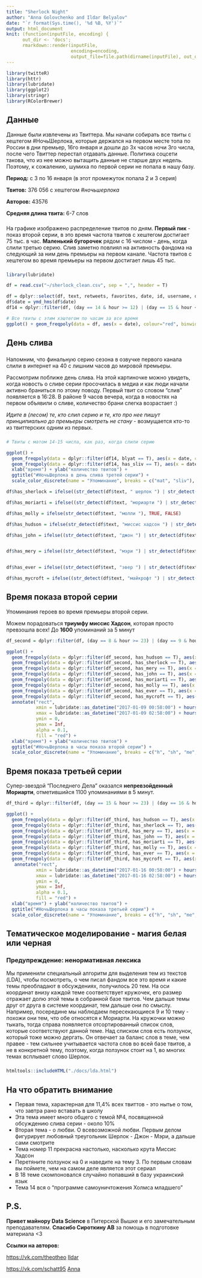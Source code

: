 ```yaml
---
title: "Sherlock Night"
author: "Anna Golovchenko and Ildar Belyalov"
date: "`r format(Sys.time(), '%d %B, %Y')`"
output: html_document
knit: (function(inputFile, encoding) {
      out_dir <- 'docs';
      rmarkdown::render(inputFile,
                        encoding=encoding,
                        output_file=file.path(dirname(inputFile), out_dir, 'index.html')) })
---
```


<style>
  .left {left:-100px; }
</style>

```r
library(twitteR)
library(httr)
library(lubridate)
library(ggplot2)
library(stringr)
library(RColorBrewer)

```


## Данные {.row}

Данные были извлечены из Твиттера. Мы начали собирать все твиты с хештегом #НочьШерлока, которые держался на первом месте топа по России в дни премьер, 16го января и дошли до 3х часов ночи 3го числа, после чего Твиттер перестал отдавать данные. Политика соцсети такова, что из нее можно вытащить данные не старше двух недель. Поэтому, к сожалению, шумиха по первой серии не попала в нашу базу.


**Период:** с 3 по 16 января (в этот промежуток попала 2 и 3 серия)

**Твитов:** 376 056 с хештегом *#ночьшерлока*

**Авторов:** 43576 

**Средняя длина твита:** 6-7 слов

### {.col-md-6}
На графике изображено распределение твитов по дням. **Первый пик** - показ второй серии, в это время частота твитов с хештегом достигает 75 тыс. в час. **Маленький бугорочек** рядом с 16 числом - день, когда слили третью серию. Слив заметно повлиял на активность фандома на следующий за ним день премьеры на первом канале. Частота твитов с хештегом во время премьеры на первом достигает лишь 45 тыс.

### {.col-md-6}
```r
library(lubridate)

df = read.csv("~/sherlock_clean.csv", sep = ",", header = T)

df = dplyr::select(df, text, retweets, favorites, date, id, username, day, hour, minute, has_image, has_sliv, blyat, textid)
df$date = ymd_hms(df$date)
df14 = dplyr::filter(df, (day == 14 & hour >= 12) | (day == 15 & hour <= 4))

# Все твиты с этим хэштегом по часам за все время
ggplot() + geom_freqpoly(data = df, aes(x = date), colour="red", binwidth = 3600) + xlab("дата") + ylab("количество твитов") + ggtitle("#НочьШерлока")

```


## День слива {.row}

### {.col-md-6}
Напомним, что финальную серию сезона в озвучке первого канала слили в интернет на 40 с лишним часов до мировой премьеры.

Рассмотрим поближе день слива. На этой картиночке можно увидеть, когда новость о сливе серии просочилась в медиа и как люди начали активно браниться по этому поводу. Первый твит со словом "слив" появляется в 16:28. В районе 9 часов вечера, когда в новостях на первом объявили о сливе, количество брани слегка возрастает :)

*Идите в (лесом) те, кто слил серию и те, кто про нее пишут принципиально до премьеры смотреть не стану*
  - возмущается кто-то из твиттерских одним из первых.

### {.col-md-6}
```r
# Твиты с матом 14-15 числа, как раз, когда слили серию

ggplot() +
  geom_freqpoly(data = dplyr::filter(df14, blyat == T), aes(x = date, colour = "mat"), binwidth = 500) +
  geom_freqpoly(data = dplyr::filter(df14, has_sliv == T), aes(x = date, colour = "sliv"), binwidth = 500) +
  xlab("время") + ylab("количество твитов") +
  ggtitle("#НочьШерлока в день слива третей серии") +
  scale_color_discrete(name = "Упоминание", breaks = c("mat", "sliv"), labels = c("Брань", "Слив"))


```

```r

df$has_sherlock = ifelse((str_detect(df$text, " шерлок ") | str_detect(df$text, " шерлоку ") | str_detect(df$text, " шерлока ")), TRUE, FALSE)

df$has_moriarti = ifelse((str_detect(df$text, "мориарти ") | str_detect(df$text, "джим ") | str_detect(df$text, "джиму ")), TRUE, FALSE)

df$has_molly = ifelse(str_detect(df$text, "молли "), TRUE, FALSE)

df$has_hudson = ifelse(str_detect(df$text, "миссис хадсон ") | str_detect(df$text, "хадсон "), TRUE, FALSE)

df$has_john = ifelse((str_detect(df$text, "джон ") | str_detect(df$text, "джону ") | str_detect(df$text, "джона ") | str_detect(df$text, "ватсон ") | str_detect(df$text, "ватсону ")), TRUE, FALSE)


df$has_mery = ifelse((str_detect(df$text, "мэри ") | str_detect(df$text, "мери ")), TRUE, FALSE)


df$has_ever = ifelse((str_detect(df$text, "эвер ") | str_detect(df$text, "эвэр ")), TRUE, FALSE)

df$has_mycroft = ifelse((str_detect(df$text, "майкрофт ") | str_detect(df$text, "майкрофта ") | str_detect(df$text, "майкрофту ")), TRUE, FALSE)

```

## Время показа второй серии

Упоминания героев во время премьеры второй серии.

Можем порадоваться **триумфу миссис Хадсон**, которая просто превзошла всех! До **1600** упоминаний за 5 минут

```r

df_second = dplyr::filter(df, (day == 8 & hour >= 23) | (day == 9 & hour <= 2))

ggplot() +
  geom_freqpoly(data = dplyr::filter(df_second, has_hudson == T), aes(x = date, colour = "h"), binwidth = 300) +
  geom_freqpoly(data = dplyr::filter(df_second, has_sherlock == T), aes(x = date, colour = "sh"), binwidth = 300) +
  geom_freqpoly(data = dplyr::filter(df_second, has_mery == T), aes(x = date, colour = "me"), binwidth = 300) +
  geom_freqpoly(data = dplyr::filter(df_second, has_john == T), aes(x = date, colour = "j"), binwidth = 300) +
  geom_freqpoly(data = dplyr::filter(df_second, has_moriarti == T), aes(x = date, colour = "mo"), binwidth = 300) +
  geom_freqpoly(data = dplyr::filter(df_second, has_molly == T), aes(x = date, colour = "mol"), binwidth = 300) +
  geom_freqpoly(data = dplyr::filter(df_second, has_ever == T), aes(x = date, colour = "e"), binwidth = 300) +
  geom_freqpoly(data = dplyr::filter(df_second, has_mycroft == T), aes(x = date, colour = "my"), binwidth = 300) +
  annotate("rect",
           xmin = lubridate::as_datetime("2017-01-09 00:58:00") + hours(2),
           xmax = lubridate::as_datetime("2017-01-09 02:58:00") + hours(2),
           ymin = 0,
           ymax = Inf,
           alpha = 0.1,
           fill = "red") +
  xlab("время") + ylab("количество твитов") +
  ggtitle("#НочьШерлока в часы показа второй серии") +
  scale_color_discrete(name = "Упоминание", breaks = c("h", "sh", "me", "j", "mo", "mol", "e", "my"), labels = c("Хадсон", "Шерлок", "Мэри", "Джон", "Мориарти", "Молли","Эвер", "Майкрофт"))

```


## Время показа третьей серии

Супер-звездой "Последнего Дела" оказался **непревзойденный Мориарти**, отметившийся 1100 упоминаниями в 5 минут.


```r

df_third = dplyr::filter(df, (day == 15 & hour >= 23) | (day == 16 & hour <= 2))

ggplot() +
  geom_freqpoly(data = dplyr::filter(df_third, has_hudson == T), aes(x = date, colour = "h"), binwidth = 300) +
  geom_freqpoly(data = dplyr::filter(df_third, has_sherlock == T), aes(x = date, colour = "sh"), binwidth = 300) +
  geom_freqpoly(data = dplyr::filter(df_third, has_mery == T), aes(x = date, colour = "me"), binwidth = 300) +
  geom_freqpoly(data = dplyr::filter(df_third, has_john == T), aes(x = date, colour = "j"), binwidth = 300) +
  geom_freqpoly(data = dplyr::filter(df_third, has_moriarti == T), aes(x = date, colour = "mo"), binwidth = 300) +
  geom_freqpoly(data = dplyr::filter(df_third, has_molly == T), aes(x = date, colour = "mol"), binwidth = 300) +
  geom_freqpoly(data = dplyr::filter(df_third, has_ever == T), aes(x = date, colour = "e"), binwidth = 300) +
  geom_freqpoly(data = dplyr::filter(df_third, has_mycroft == T), aes(x = date, colour = "my"), binwidth = 300) +
   annotate("rect",
           xmin = lubridate::as_datetime("2017-01-16 00:58:00") + hours(2),
           xmax = lubridate::as_datetime("2017-01-16 02:58:00") + hours(2),
           ymin = 0,
           ymax = Inf,
           alpha = 0.1,
           fill = "red") +
  xlab("время") + ylab("количество твитов") +
  ggtitle("#НочьШерлока в часы показа третьей серии") +
  scale_color_discrete(name = "Упоминание", breaks = c("h", "sh", "me", "j", "mo", "mol", "e", "my"), labels = c("Хадсон", "Шерлок", "Мэри", "Джон", "Мориарти", "Молли", "Эвер", "Майкрофт"))
```



## Тематическое моделирование - магия белая или черная {.row}
### Предупреждение: ненормативная лексика

Мы применили специальный алгоритм для выделения тем из текстов (LDA), чтобы посмотреть, о чем писал фандом все это время и какие темы преобладают в обсуждениях, получилось 20 тем. На оси координат внизу каждой теме соответствует кружочек, его размер отражает долю этой темы в собранной базе твитов. Чем дальше темы друг от друга в системе координат, тем дальше они по смыслу. Например, посередине мы наблюдаем пересекающиеся 9 и 10 тему - похожи они тем, что обе относятся к Мориарти. На кружочки можно тыкать, тогда справа появляется отсортированный список слов, которые соответствуют данной теме. Над списком слов есть ползунок, который тоже можно дергать. Он отвечает за баланс слов в теме, чем правее - тем сильнее учитывается частота слов во всей базе твитов, а не в конкретной тему, поэтому, когда ползунок стоит на 1, во многих темах всплывает слово Шерлок.


### {.left}
```r

htmltools::includeHTML("./docs/lda.html")

```



## На что обратить внимание


* Первая тема, характерная для 11,4% всех твиттов - это нытье о том, что завтра рано вставать в школу
* Эта тема имеет много общего с темой №4, посвященной обсуждению слива серии - около 10%
* Вторая тема - о любви. О всевозможной любви. Первым делом фигурирует любовный треугольник Шерлок - Джон - Мэри, а дальше сами смотрите
* Тема номер 11 прекрасна настолько, насколько крута Миссис Хадсон
* Перетяните ползунок на 0 и наведите на тему 3. По первым словам вы поймете, чем на самом деле является этот сериал
* В 18 теме скомпоновался случайно попавший в базу украинский язык
* Тема 14 вся о "программе самоуничтожения Холмса младшего"



## P.S.


**Привет майнору Data Science** в Питерской Вышке и его замечательным преподавателям. **Спасибо Сироткину АВ** за помощь в подготовке материала <3

**Ссылки на авторов:**

<https://vk.com/theotheo>
[Ildar]()

<https://vk.com/schatt95>
[Anna]()